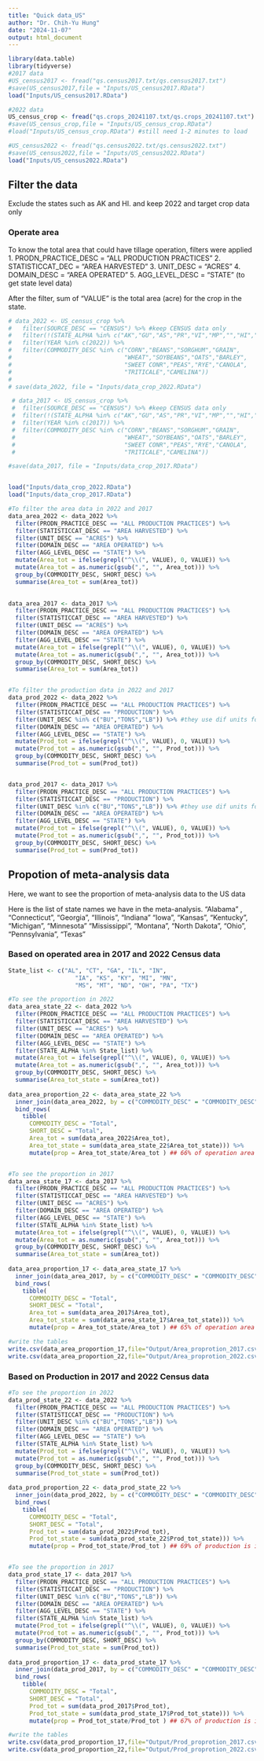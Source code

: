 ```yaml
---
title: "Quick data_US"
author: "Dr. Chih-Yu Hung"
date: "2024-11-07"
output: html_document
---
```


```r
library(data.table)
library(tidyverse)
#2017 data
#US_census2017 <- fread("qs.census2017.txt/qs.census2017.txt")
#save(US_census2017,file = "Inputs/US_census2017.RData")
load("Inputs/US_census2017.RData")

#2022 data
US_census_crop <- fread("qs.crops_20241107.txt/qs.crops_20241107.txt") #3-4 minutes to read
#save(US_census_crop,file = "Inputs/US_census_crop.RData")
#load("Inputs/US_census_crop.RData") #still need 1-2 minutes to load

#US_census2022 <- fread("qs.census2022.txt/qs.census2022.txt")
#save(US_census2022,file = "Inputs/US_census2022.RData")
load("Inputs/US_census2022.RData")
```

## Filter the data

Exclude the states such as AK and HI. and keep 2022 and target crop data only

### Operate area
To know the total area that could have tillage operation, filters were applied
1. PRODN_PRACTICE_DESC = "ALL PRODUCTION PRACTICES"
2. STATISTICCAT_DEC = "AREA HARVESTED"
3. UNIT_DESC = "ACRES"
4. DOMAIN_DESC = "AREA OPERATED"
5. AGG_LEVEL_DESC = "STATE"  (to get state level data)

After the filter, sum of "VALUE" is the total area (acre) for the crop in the state.

```r

# data_2022 <- US_census_crop %>%
#   filter(SOURCE_DESC == "CENSUS") %>% #keep CENSUS data only
#   filter(!(STATE_ALPHA %in% c("AK","GU","AS","PR","VI","MP","","HI",""))) %>% #exclude territories, HI and AK
#   filter(YEAR %in% c(2022)) %>%
#   filter(COMMODITY_DESC %in% c("CORN","BEANS","SORGHUM","GRAIN",
#                                "WHEAT","SOYBEANS","OATS","BARLEY",
#                                "SWEET CONR","PEAS","RYE","CANOLA",
#                                "TRITICALE","CAMELINA"))
# 
# save(data_2022, file = "Inputs/data_crop_2022.RData")

 # data_2017 <- US_census_crop %>%
 #  filter(SOURCE_DESC == "CENSUS") %>% #keep CENSUS data only
 #  filter(!(STATE_ALPHA %in% c("AK","GU","AS","PR","VI","MP","","HI",""))) %>% #exclude territories, HI and AK
 #  filter(YEAR %in% c(2017)) %>%
 #  filter(COMMODITY_DESC %in% c("CORN","BEANS","SORGHUM","GRAIN",
 #                               "WHEAT","SOYBEANS","OATS","BARLEY",
 #                               "SWEET CONR","PEAS","RYE","CANOLA",
 #                               "TRITICALE","CAMELINA"))

#save(data_2017, file = "Inputs/data_crop_2017.RData")


load("Inputs/data_crop_2022.RData")
load("Inputs/data_crop_2017.RData")

#To filter the area data in 2022 and 2017
data_area_2022 <- data_2022 %>%
  filter(PRODN_PRACTICE_DESC == "ALL PRODUCTION PRACTICES") %>%
  filter(STATISTICCAT_DESC == "AREA HARVESTED") %>%
  filter(UNIT_DESC == "ACRES") %>%
  filter(DOMAIN_DESC == "AREA OPERATED") %>%
  filter(AGG_LEVEL_DESC == "STATE") %>%
  mutate(Area_tot = ifelse(grepl("^\\(", VALUE), 0, VALUE)) %>%
  mutate(Area_tot = as.numeric(gsub(",", "", Area_tot))) %>%   
  group_by(COMMODITY_DESC, SHORT_DESC) %>%
  summarise(Area_tot = sum(Area_tot))
  

data_area_2017 <- data_2017 %>%
  filter(PRODN_PRACTICE_DESC == "ALL PRODUCTION PRACTICES") %>%
  filter(STATISTICCAT_DESC == "AREA HARVESTED") %>%
  filter(UNIT_DESC == "ACRES") %>%
  filter(DOMAIN_DESC == "AREA OPERATED") %>%
  filter(AGG_LEVEL_DESC == "STATE") %>%
  mutate(Area_tot = ifelse(grepl("^\\(", VALUE), 0, VALUE)) %>%
  mutate(Area_tot = as.numeric(gsub(",", "", Area_tot))) %>%   
  group_by(COMMODITY_DESC, SHORT_DESC) %>%
  summarise(Area_tot = sum(Area_tot))


#To filter the production data in 2022 and 2017
data_prod_2022 <- data_2022 %>%
  filter(PRODN_PRACTICE_DESC == "ALL PRODUCTION PRACTICES") %>%
  filter(STATISTICCAT_DESC == "PRODUCTION") %>%
  filter(UNIT_DESC %in% c("BU","TONS","LB")) %>% #they use dif units for grain and silage, or other
  filter(DOMAIN_DESC == "AREA OPERATED") %>%
  filter(AGG_LEVEL_DESC == "STATE") %>%
  mutate(Prod_tot = ifelse(grepl("^\\(", VALUE), 0, VALUE)) %>%
  mutate(Prod_tot = as.numeric(gsub(",", "", Prod_tot))) %>%   
  group_by(COMMODITY_DESC, SHORT_DESC) %>%
  summarise(Prod_tot = sum(Prod_tot))


data_prod_2017 <- data_2017 %>%
  filter(PRODN_PRACTICE_DESC == "ALL PRODUCTION PRACTICES") %>%
  filter(STATISTICCAT_DESC == "PRODUCTION") %>%
  filter(UNIT_DESC %in% c("BU","TONS","LB")) %>% #they use dif units for grain and silage, or other
  filter(DOMAIN_DESC == "AREA OPERATED") %>%
  filter(AGG_LEVEL_DESC == "STATE") %>%
  mutate(Prod_tot = ifelse(grepl("^\\(", VALUE), 0, VALUE)) %>%
  mutate(Prod_tot = as.numeric(gsub(",", "", Prod_tot))) %>%   
  group_by(COMMODITY_DESC, SHORT_DESC) %>%
  summarise(Prod_tot = sum(Prod_tot))

```

## Propotion of meta-analysis data

Here, we want to see the proportion of meta-analysis data to the US data 

Here is the list of state names we have in the meta-analysis. 
"Alabama" , "Connecticut", "Georgia", "Illinois", "Indiana"
"Iowa", "Kansas", "Kentucky", "Michigan", "Minnesota"
"Mississippi", "Montana", "North Dakota", "Ohio", "Pennsylvania", "Texas"


### Based on operated area in 2017 and 2022 Census data
```r

State_list <- c("AL", "CT", "GA", "IL", "IN", 
                   "IA", "KS", "KY", "MI", "MN", 
                   "MS", "MT", "ND", "OH", "PA", "TX")

#To see the proportion in 2022
data_area_state_22 <- data_2022 %>%
  filter(PRODN_PRACTICE_DESC == "ALL PRODUCTION PRACTICES") %>%
  filter(STATISTICCAT_DESC == "AREA HARVESTED") %>%
  filter(UNIT_DESC == "ACRES") %>%
  filter(DOMAIN_DESC == "AREA OPERATED") %>%
  filter(AGG_LEVEL_DESC == "STATE") %>%
  filter(STATE_ALPHA %in% State_list) %>%
  mutate(Area_tot = ifelse(grepl("^\\(", VALUE), 0, VALUE)) %>%
  mutate(Area_tot = as.numeric(gsub(",", "", Area_tot))) %>%   
  group_by(COMMODITY_DESC, SHORT_DESC) %>%
  summarise(Area_tot_state = sum(Area_tot))
  
data_area_proportion_22 <- data_area_state_22 %>%
  inner_join(data_area_2022, by = c("COMMODITY_DESC" = "COMMODITY_DESC", "SHORT_DESC" = "SHORT_DESC"))%>%
  bind_rows(
    tibble(
      COMMODITY_DESC = "Total",
      SHORT_DESC = "Total",
      Area_tot = sum(data_area_2022$Area_tot),
      Area_tot_state = sum(data_area_state_22$Area_tot_state))) %>%
      mutate(prop = Area_tot_state/Area_tot ) ## 66% of operation area is included in our analysis 


#To see the proportion in 2017
data_area_state_17 <- data_2017 %>%
  filter(PRODN_PRACTICE_DESC == "ALL PRODUCTION PRACTICES") %>%
  filter(STATISTICCAT_DESC == "AREA HARVESTED") %>%
  filter(UNIT_DESC == "ACRES") %>%
  filter(DOMAIN_DESC == "AREA OPERATED") %>%
  filter(AGG_LEVEL_DESC == "STATE") %>%
  filter(STATE_ALPHA %in% State_list) %>%
  mutate(Area_tot = ifelse(grepl("^\\(", VALUE), 0, VALUE)) %>%
  mutate(Area_tot = as.numeric(gsub(",", "", Area_tot))) %>%   
  group_by(COMMODITY_DESC, SHORT_DESC) %>%
  summarise(Area_tot_state = sum(Area_tot))
  
data_area_proportion_17 <- data_area_state_17 %>%
  inner_join(data_area_2017, by = c("COMMODITY_DESC" = "COMMODITY_DESC", "SHORT_DESC" = "SHORT_DESC"))%>%
  bind_rows(
    tibble(
      COMMODITY_DESC = "Total",
      SHORT_DESC = "Total",
      Area_tot = sum(data_area_2017$Area_tot),
      Area_tot_state = sum(data_area_state_17$Area_tot_state))) %>%
      mutate(prop = Area_tot_state/Area_tot ) ## 65% of operation area is included in our analysis 

#write the tables
write.csv(data_area_proportion_17,file="Output/Area_proprotion_2017.csv")
write.csv(data_area_proportion_22,file="Output/Area_proprotion_2022.csv")

```

### Based on Production in 2017 and 2022 Census data
```r

#To see the proportion in 2022
data_prod_state_22 <- data_2022 %>%
  filter(PRODN_PRACTICE_DESC == "ALL PRODUCTION PRACTICES") %>%
  filter(STATISTICCAT_DESC == "PRODUCTION") %>%
  filter(UNIT_DESC %in% c("BU","TONS","LB")) %>%
  filter(DOMAIN_DESC == "AREA OPERATED") %>%
  filter(AGG_LEVEL_DESC == "STATE") %>%
  filter(STATE_ALPHA %in% State_list) %>%
  mutate(Prod_tot = ifelse(grepl("^\\(", VALUE), 0, VALUE)) %>%
  mutate(Prod_tot = as.numeric(gsub(",", "", Prod_tot))) %>%   
  group_by(COMMODITY_DESC, SHORT_DESC) %>%
  summarise(Prod_tot_state = sum(Prod_tot))
  
data_prod_proportion_22 <- data_prod_state_22 %>%
  inner_join(data_prod_2022, by = c("COMMODITY_DESC" = "COMMODITY_DESC", "SHORT_DESC" = "SHORT_DESC"))%>%
  bind_rows(
    tibble(
      COMMODITY_DESC = "Total",
      SHORT_DESC = "Total",
      Prod_tot = sum(data_prod_2022$Prod_tot),
      Prod_tot_state = sum(data_prod_state_22$Prod_tot_state))) %>%
      mutate(prop = Prod_tot_state/Prod_tot ) ## 69% of production is included in our analysis 


#To see the proportion in 2017
data_prod_state_17 <- data_2017 %>%
  filter(PRODN_PRACTICE_DESC == "ALL PRODUCTION PRACTICES") %>%
  filter(STATISTICCAT_DESC == "PRODUCTION") %>%
  filter(UNIT_DESC %in% c("BU","TONS","LB")) %>%
  filter(DOMAIN_DESC == "AREA OPERATED") %>%
  filter(AGG_LEVEL_DESC == "STATE") %>%
  filter(STATE_ALPHA %in% State_list) %>%
  mutate(Prod_tot = ifelse(grepl("^\\(", VALUE), 0, VALUE)) %>%
  mutate(Prod_tot = as.numeric(gsub(",", "", Prod_tot))) %>%   
  group_by(COMMODITY_DESC, SHORT_DESC) %>%
  summarise(Prod_tot_state = sum(Prod_tot))
  
data_prod_proportion_17 <- data_prod_state_17 %>%
  inner_join(data_prod_2017, by = c("COMMODITY_DESC" = "COMMODITY_DESC", "SHORT_DESC" = "SHORT_DESC"))%>%
  bind_rows(
    tibble(
      COMMODITY_DESC = "Total",
      SHORT_DESC = "Total",
      Prod_tot = sum(data_prod_2017$Prod_tot),
      Prod_tot_state = sum(data_prod_state_17$Prod_tot_state))) %>%
      mutate(prop = Prod_tot_state/Prod_tot ) ## 67% of production is included in our analysis 

#write the tables
write.csv(data_prod_proportion_17,file="Output/Prod_proprotion_2017.csv")
write.csv(data_prod_proportion_22,file="Output/Prod_proprotion_2022.csv")

```
